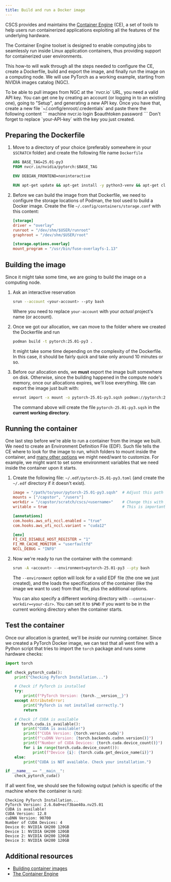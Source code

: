 ```yaml
---
title: Build and run a Docker image
---
```



CSCS provides and maintains the [Container Engine](https://confluence.cscs.ch/spaces/KB/pages/894960480/Container+Engine) (CE), a set of tools to help users run containerized applications exploiting all the features of the underlying hardware.

<Aside type="note">
The Container Engine toolset is designed to enable computing jobs to seamlessly run inside Linux application containers, thus providing support for containerized user environments.
</Aside>

This how-to will walk through all the steps needed to configure the CE, create a Dockerfile, build and export the image, and finally run the image on a computing node. We will use PyTorch as a working example, starting from NVIDIA images catalog (NGC).

<Aside type="caution">
To be able to pull images from NGC at the `nvcr.io` URL, you need a valid API key. You can get one by creating an account (or logging in to an existing one), going to "Setup", and generating a new API key.
Once you have that, create a new file `~/.config/enroot/.credentials` and paste there the following content
```
machine nvcr.io login $oauthtoken password <your-API-key>
```
Don't forget to replace `your-API-key` with the key you just created.
</Aside>

## Preparing the Dockerfile

<Steps>

1. Move to a directory of your choice (preferably somewhere in your `$SCRATCH` folder) and create the following file name `Dockerfile`

    ```dockerfile
    ARG BASE_TAG=25.01-py3
    FROM nvcr.io/nvidia/pytorch:$BASE_TAG

    ENV DEBIAN_FRONTEND=noninteractive

    RUN apt-get update && apt-get install -y python3-venv && apt-get clean && rm -rf /var/lib/apt/lists/*
    ```

2. Before we can build the image from that Dockerfile, we need to configure the storage locations of Podman, the tool used to build a Docker image. Create the file `~/.config/containers/storage.conf` with this content:

    ```toml
    [storage]
    driver = "overlay"
    runroot = "/dev/shm/$USER/runroot"
    graphroot = "/dev/shm/$USER/root"

    [storage.options.overlay]
    mount_program = "/usr/bin/fuse-overlayfs-1.13"
    ```

</Steps>

## Building the image
Since it might take some time, we are going to build the image on a computing node.

<Steps>

1. Ask an interactive reservation

    ```bash
    srun --account <your-account> --pty bash
    ```

    Where you need to replace `your-account` with your *actual* project's name (or account).

2. Once we got our allocation, we can move to the folder where we created the Dockerfile and run

    ```bash
    podman build -t pytorch:25.01-py3 .
    ```

    It might take some time depending on the complexity of the Dockerfile. In this case, it should be fairly quick and take only around 10 minutes or so.


3. Before our allocation ends, we **must** export the image built somewhere on disk. Otherwise, since the building happened in the compute node's memory, once our allocations expires, we'll lose everything. We can export the image just built with:

    ```bash
    enroot import -x mount -o pytorch-25.01-py3.sqsh podman://pytorch:25.01-py3-venv
    ```

    The command above will create the file `pytorch-25.01-py3.sqsh` in the **current working directory**.

</Steps>

## Running the container
One last step before we're able to run a container from the image we built. We need to create an Environment Definition File (EDF).
Such file tells the CE where to look for the image to run, which folders to mount inside the container, and [many other options](https://confluence.cscs.ch/spaces/KB/pages/894960480/Container+Engine#ContainerEngine-EDFReferenceedf_reference) we might need/want to customize.
For example, we might want to set some environment variables that we need inside the container upon it starts.

<Steps>

1. Create the following file: `~/.edf/pytorch-25.01-py3.toml` (and create the `~/.edf` directory if it doesn't exist).

    ```toml
    image = "/path/to/your/pytorch-25.01-py3.sqsh"  # Adjust this path
    mounts = ["/capstor", "/users"]
    workdir = "/capstor/scratch/cscs/<username>"    # Change this with your username
    writable = true                                 # This is important if we want to be able to modify the container while running it

    [annotations]
    com.hooks.aws_ofi_nccl.enabled = "true"
    com.hooks.aws_ofi_nccl.variant = "cuda12"

    [env]
    FI_CXI_DISABLE_HOST_REGISTER = "1"
    FI_MR_CACHE_MONITOR = "userfaultfd"
    NCCL_DEBUG = "INFO"
    ```

2. Now we're ready to run the container with the command:

    ```bash
    srun -A <account> --environment=pytorch-25.01-py3 --pty bash
    ```

    The `--environment` option will look for a valid EDF file (the one we just created), and the loads the specifications of the container (like the image we want to use) from that file, plus the additional options.

    You can also specify a different working directory with `--container-workdir=<your-dir>`. You can set it to `$PWD` if you want to be in the current working directory when the container starts.

</Steps>

## Test the container
Once our allocation is granted, we'll be *inside* our running container.
Since we created a PyTorch Docker image, we can test that all went fine with a Python script that tries to import the `torch` package and runs some hardware checks:

```python
import torch

def check_pytorch_cuda():
    print("Checking PyTorch Installation...")

    # Check if PyTorch is installed
    try:
        print(f"PyTorch Version: {torch.__version__}")
    except AttributeError:
        print("PyTorch is not installed correctly.")
        return

    # Check if CUDA is available
    if torch.cuda.is_available():
        print("CUDA is available!")
        print(f"CUDA Version: {torch.version.cuda}")
        print(f"cuDNN Version: {torch.backends.cudnn.version()}")
        print(f"Number of CUDA Devices: {torch.cuda.device_count()}")
        for i in range(torch.cuda.device_count()):
            print(f"Device {i}: {torch.cuda.get_device_name(i)}")
    else:
        print("CUDA is NOT available. Check your installation.")

if __name__ == "__main__":
    check_pytorch_cuda()
```

If all went fine, we should see the following output (which is specific of the machine where the container is run):
```
Checking PyTorch Installation...
PyTorch Version: 2.6.0a0+ecf3bae40a.nv25.01
CUDA is available!
CUDA Version: 12.8
cuDNN Version: 90700
Number of CUDA Devices: 4
Device 0: NVIDIA GH200 120GB
Device 1: NVIDIA GH200 120GB
Device 2: NVIDIA GH200 120GB
Device 3: NVIDIA GH200 120GB
```

## Additional resources
- [Building container images](https://confluence.cscs.ch/spaces/KB/pages/868834153/Building+container+images+on+Alps)
- [The Container Engine](https://confluence.cscs.ch/spaces/KB/pages/894960480/Container+Engine)
